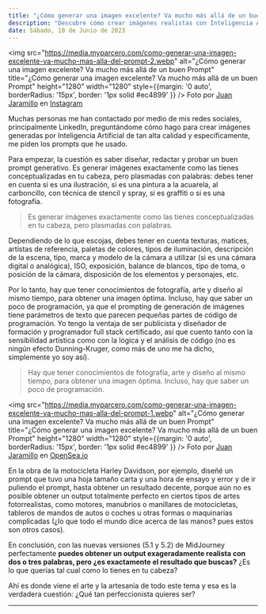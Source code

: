 ```yaml
---
title: "¿Cómo generar una imagen excelente? Va mucho más allá de un buen Prompt"
description: "Descubre cómo crear imágenes realistas con Inteligencia Artificial. Diseño, redacción, programación y conocimientos artísticos se combinan para lograr resultados asombrosos."
date: Sábado, 10 de Junio de 2023
---
```


<img src="https://media.myparcero.com/como-generar-una-imagen-excelente-va-mucho-mas-alla-del-prompt-2.webp" alt="¿Cómo generar una imagen excelente? Va mucho más allá de un buen Prompt" title="¿Cómo generar una imagen excelente? Va mucho más allá de un buen Prompt" height="1280" width="1280" style={{margin: '0 auto', borderRadius: '15px', border: '1px solid #ec4899' }} />
Foto por [Juan Jaramillo](https://linkedin.com/in/juan-jaramillo-ai/) en [Instagram](https://www.instagram.com/p/Csg3OMSJ0Xb/?utm_source=ig_web_copy_link&igshid=MzRlODBiNWFlZA==)

Muchas personas me han contactado por medio de mis redes sociales, principalmente LinkedIn, preguntándome cómo hago para crear imágenes generadas por Inteligencia Artificial de tan alta calidad y específicamente, me piden los prompts que he usado.

Para empezar, la cuestión es saber diseñar, redactar y probar un buen prompt generativo. Es generar imágenes exactamente como las tienes conceptualizadas en tu cabeza, pero plasmadas con palabras: debes tener en cuenta si es una ilustración, si es una pintura a la acuarela, al carboncillo, con técnica de stencil y spray, si es graffiti o si es una fotografía.

> Es generar imágenes exactamente como las tienes conceptualizadas en tu cabeza, pero plasmadas con palabras.

Dependiendo de lo que escojas, debes tener en cuenta texturas, matices, artistas de referencia, paletas de colores, tipos de iluminación, descripción de la escena, tipo, marca y modelo de la cámara a utilizar (si es una cámara digital o analógica), ISO, exposición, balance de blancos, tipo de toma, o posición de la cámara, disposición de los elementos y personajes, etc.

Por lo tanto, hay que tener conocimientos de fotografía, arte y diseño al mismo tiempo, para obtener una imagen óptima. Incluso, hay que saber un poco de programación, ya que el prompting de generación de imágenes tiene parámetros de texto que parecen pequeñas partes de código de programación. Yo tengo la ventaja de ser publicista y diseñador de formación y programador full stack certificado, así que cuento tanto con la sensibilidad artística como con la lógica y el análisis de código (no es ningún efecto Dunning-Kruger, como más de uno me ha dicho, simplemente yo soy así).

> Hay que tener conocimientos de fotografía, arte y diseño al mismo tiempo, para obtener una imagen óptima. Incluso, hay que saber un poco de programación.

<img src="https://media.myparcero.com/como-generar-una-imagen-excelente-va-mucho-mas-alla-del-prompt-1.webp" alt="¿Cómo generar una imagen excelente? Va mucho más allá de un buen Prompt" title="¿Cómo generar una imagen excelente? Va mucho más allá de un buen Prompt" height="1280" width="1280" style={{margin: '0 auto', borderRadius: '15px', border: '1px solid #ec4899' }} />
Foto por [Juan Jaramillo](https://linkedin.com/in/juan-jaramillo-ai/) en [OpenSea.io](https://opensea.io/assets/ethereum/0x495f947276749ce646f68ac8c248420045cb7b5e/666015493462005468676759598870249274191175984976506015201021253872443719681/)

En la obra de la motocicleta Harley Davidson, por ejemplo, diseñé un prompt que tuvo una hoja tamaño carta y una hora de ensayo y error y de ir puliendo el prompt, hasta obtener un resultado decente, porque aún no es posible obtener un output totalmente perfecto en ciertos tipos de artes fotorrealistas, como motores, manubrios o manillares de motocicletas, tableros de mandos de autos o coches u otras formas o maquinarias complicadas (¿lo que todo el mundo dice acerca de las manos? pues estos son otros casos).

En conclusión, con las nuevas versiones (5.1 y 5.2) de MidJourney perfectamente **puedes obtener un output exageradamente realista con dos o tres palabras, pero ¿es exactamente el resultado que buscas?** ¿Es lo que querías tal cual como lo tienes en tu cabeza?

Ahí es donde viene el arte y la artesanía de todo este tema y esa es la verdadera cuestión: ¿Qué tan perfeccionista quieres ser?

---